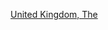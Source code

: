 {{WPSS-cat}}
{{Stub Category|article=英國電子遊戲公司|newstub=UK-videogame-company-stub|category=英國電子遊戲公司}}
{{hiddencat}}
{{empty category}}

[[Category:电子游戏公司小作品|United Kingdom, The]]